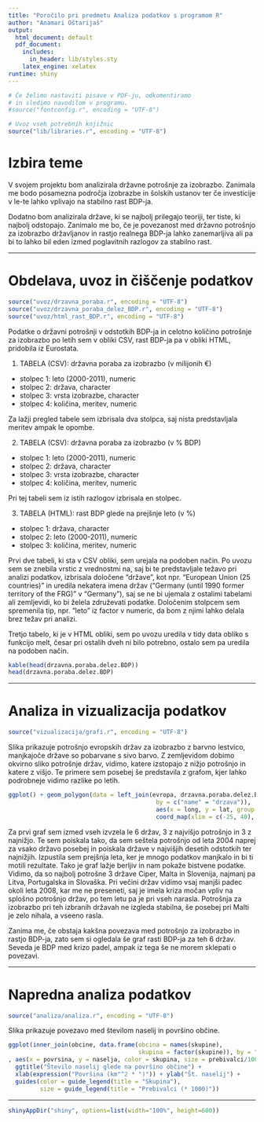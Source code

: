 ```yaml
---
title: "Poročilo pri predmetu Analiza podatkov s programom R"
author: "Anamari Oštarijaš"
output:
  html_document: default
  pdf_document:
    includes:
      in_header: lib/styles.sty
    latex_engine: xelatex
runtime: shiny
---
```


```r
# Če želimo nastaviti pisave v PDF-ju, odkomentiramo
# in sledimo navodilom v programu.
#source("fontconfig.r", encoding = "UTF-8")

# Uvoz vseh potrebnih knjižnic
source("lib/libraries.r", encoding = "UTF-8")
```

# Izbira teme

V svojem projektu bom analizirala državne potrošnje za izobrazbo. Zanimala me bodo posamezna področja izobrazbe in šolskih ustanov ter če investicije v le-te lahko vplivajo na stabilno rast BDP-ja. 


Dodatno bom analizirala države, ki se najbolj prilegajo teoriji, ter tiste, ki najbolj odstopajo. Zanimalo me bo, če je povezanost med državno potrošnjo za izobrazbo državljanov in rastjo realnega BDP-ja lahko zanemarljiva ali pa bi to lahko bil eden izmed poglavitnih razlogov za stabilno rast.

***

# Obdelava, uvoz in čiščenje podatkov

```r
source("uvoz/drzavna_poraba.r", encoding = "UTF-8")
source("uvoz/drzavna_poraba_delez_BDP.r", encoding = "UTF-8")
source("uvoz/html_rast_BDP.r", encoding = "UTF-8")
```

Podatke o državni potrošnji v odstotkih BDP-ja in celotno količino potrošnje za izobrazbo po letih sem v obliki CSV, rast BDP-ja pa v obliki HTML, pridobila iz Eurostata.

1. TABELA (CSV): državna poraba za izobrazbo (v milijonih €)
* stolpec 1: leto (2000-2011), numeric
* stolpec 2: država, character
* stolpec 3: vrsta izobrazbe, character
* stolpec 4: količina, meritev, numeric

Za lažji pregled tabele sem izbrisala dva stolpca, saj nista predstavljala meritev ampak le opombe. 

2. TABELA (CSV): državna poraba za izobrazbo (v % BDP)
* stolpec 1: leto (2000-2011), numeric
* stolpec 2: država, character
* stolpec 3: vrsta izobrazbe, character
* stolpec 4: količina, meritev, numeric

Pri tej tabeli sem iz istih razlogov izbrisala en stolpec.

3. TABELA (HTML): rast BDP glede na prejšnje leto (v %)
* stolpec 1: država, character
* stolpec 2: leto (2000-2011), numeric
* stolpec 3: količina, meritev, numeric

Prvi dve tabeli, ki sta v CSV obliki, sem urejala na podoben način. Po uvozu sem se znebila vrstic z vrednostmi na, saj bi te predstavljale težavo pri analizi podatkov, izbrisala določene "države", kot npr. "European Union (25 countries)" in uredila nekatera imena držav ("Germany (until 1990 former territory of the FRG)" v "Germany"), saj se ne bi ujemala z ostalimi tabelami ali zemljevidi, ko bi želela združevati podatke. Določenim stolpcem sem spremenila tip, npr. "leto" iz factor v numeric, da bom z njimi lahko delala brez težav pri analizi.

Tretjo tabelo, ki je v HTML obliki, sem po uvozu uredila v tidy data obliko s funkcijo melt, česar pri ostalih dveh ni bilo potrebno, ostalo sem pa uredila na podoben način.


```r
kable(head(drzavna.poraba.delez.BDP))
head(drzavna.poraba.delez.BDP)
```



***

# Analiza in vizualizacija podatkov

```r
source("vizualizacija/grafi.r", encoding = "UTF-8")
```

Slika \ref{fig:zemljevid} prikazuje potrošnjo evropskih držav za izobrazbo z barvno lestvico, manjkajoče države so pobarvane s sivo barvo. Z zemljevidom dobimo okvirno sliko potrošnje držav, vidimo, katere izstopajo z nižjo potrošnjo in katere z višjo. Te primere sem posebej še predstavila z grafom, kjer lahko podrobneje vidimo razlike po letih.

```r
ggplot() + geom_polygon(data = left_join(evropa, drzavna.poraba.delez.BDP,
                                          by = c("name" = "drzava")),
                                          aes(x = long, y = lat, group = group, fill = kolicina)) +
                                          coord_map(xlim = c(-25, 40), ylim = c(32, 72))
```

Za prvi graf sem izmed vseh izvzela le 6 držav, 3 z najvišjo potrošnjo in 3 z najnižjo. Te sem poiskala tako, da sem seštela potrošnjo od leta 2004 naprej za vsako državo posebej in poiskala države v najvišjih desetih odstotkih ter najnižjih. Izpustila sem prejšnja leta, ker je mnogo podatkov manjkalo in bi ti motili rezultate. Tako je graf lažje berljiv in nam pokaže bistvene podatke.
Vidimo, da so najbolj potrošne 3 države Ciper, Malta in Slovenija, najmanj pa Litva, Portugalska in Slovaška. Pri večini držav vidimo vsaj manjši padec okoli leta 2008, kar me ne preseneti, saj je imela kriza močan vpliv na splošno potrošnjo držav, po tem letu pa je pri vseh narasla. Potrošnja za izobrazbo pri teh izbranih državah ne izgleda stabilna, še posebej pri Malti je zelo nihala, a vseeno rasla.

Zanima me, če obstaja kakšna povezava med potrošnjo za izobrazbo in rastjo BDP-ja, zato sem si ogledala še graf rasti BDP-ja za teh 6 držav. Seveda je BDP med krizo padel, ampak iz tega še ne morem sklepati o povezavi.


***

# Napredna analiza podatkov

```r
source("analiza/analiza.r", encoding = "UTF-8")
```

Slika \ref{fig:graf} prikazuje povezavo med številom naselij in površino občine.

```r
ggplot(inner_join(obcine, data.frame(obcina = names(skupine),
                                     skupina = factor(skupine)), by = "obcina")
, aes(x = povrsina, y = naselja, color = skupina, size = prebivalci/1000)) + geom_point() +
  ggtitle("Število naselij glede na površino občine") +
  xlab(expression("Površina (km"^2 * ")")) + ylab("Št. naselij") +
  guides(color = guide_legend(title = "Skupina"),
         size = guide_legend(title = "Prebivalci (* 1000)"))
```

***

```r
shinyAppDir("shiny", options=list(width="100%", height=600))
```
